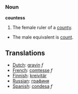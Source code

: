 === Noun ===

'''countess'''

#The female ruler of a [[county]].
*The male equivalent is [[count]].

== Translations ==
*[[Dutch]]: [[gravin]] ''f''
*[[French]]: [[comtesse]] ''f''
*[[Finnish]]: [[kreivitär]]
*[[Russian]]: [[графиня]]
*[[Spanish]]: [[condesa]] ''f''